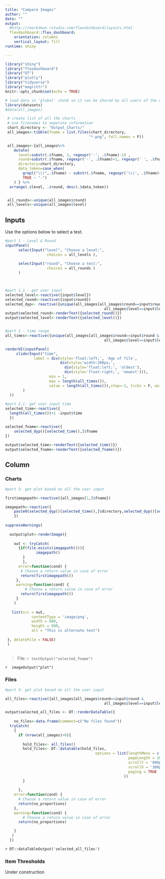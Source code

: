 ```yaml
---
title: "Compare Images"
author: ""
date: ""
output: 
  #http://rmarkdown.rstudio.com/flexdashboard/layouts.html
  flexdashboard::flex_dashboard:
    orientation: columns 
    vertical_layout: fill
runtime: shiny

---
```

<!-- set up -->

```r
library("shiny")
library("flexdashboard")
library("DT")
library("plotly")
library("tidyverse")
library("magrittr")
knitr::opts_chunk$set(echo = TRUE)
```

```r
# load data in 'global' chunk so it can be shared by all users of the dashboard
library(datasets)
#data(all_images)
```

```r
 # create list of all the charts
 # use filenames to seperate information
 chart_directory <- "Output_Charts/"
 all_images<-tibble(fname = list.files(chart_directory, 
                                      "*.png", full.names = F))

 all_images<-{all_images%>%
    mutate(
      level=substr(.$fname, 1, regexpr('-', .$fname)-1) ,
      round=substr(.$fname, regexpr('-', .$fname)+1, regexpr(' ', .$fname)-1) ,
      directory=chart_directory,
      data_token=case_when(
        grepl("\\(",.$fname) ~ substr(.$fname, regexpr('\\(', .$fname)+1, regexpr('\\)', .$fname)-1) ,
        TRUE ~ "-")
    ) } %>%
  arrange(.$level, .$round, desc(.$data_token))


 all_rounds<-unique(all_images$round)
 all_levels<-unique(all_images$level)

```

Inputs {.sidebar data-width=300}
-----------------------------------------------------------------------
Use the options below to select a test.
```r

#part 1 - Level & Round
inputPanel(
      selectInput("level", "Choose a level:",
                   choices = all_levels ),
      
      selectInput("round", "Choose a test:",
                   choices = all_rounds )
      )



#part 1.1 - get user input
selected_level<-reactive({input$level})
selected_round<-reactive({input$round})
selected_dyp<- reactive({unique(all_images[all_images$round==input$round &
                                             all_images$level==input$level ,])})
output$selected_round<-renderText({selected_round()})
output$selected_level<-renderText({selected_level()})


#part 2 - time range
all_times<-reactive({unique(all_images[all_images$round==input$round &
                                             all_images$level==input$level, ]$data_token)})

renderUI(inputPanel(
     sliderInput("time", 
             label = div(style='float:left;', 'Age of file',
                         div(style='width:200px;', 
                           div(style='float:left;', 'oldest'), 
                           div(style='float:right;', 'newest'))),
                    min = 1,
                    max = length(all_times()),
                    value = length(all_times()),step=-1, ticks = F, animate = T, width = '500px'
        )
  ))
  
#part 2.1- get user input time
selected_time<-reactive({
  length(all_times())+1 -input$time
  })

selected_fname<-reactive({
    selected_dyp()[selected_time(),]$fname
})
  
output$selected_time<-renderText({selected_time()})
output$selected_fname<-renderText({selected_fname()})
```

Column  {.tabset}
-------------------------------------

### Charts 
```r

#part 3- get plot based on all the user input

firstimagepath<-reactive({all_images[1,]$fname})

imagepath<-reactive({
    paste0(selected_dyp()[selected_time(),]$directory,selected_dyp()[selected_time(),]$fname)
    })
  
suppressWarnings(
    
  output$plot<-renderImage({
  
    out <- tryCatch(
      {if(file.exists(imagepath())){
              imagepath()
        }
        },
      error=function(cond) {
       # Choose a return value in case of error
       return(firstimagepath())
     },
     warning=function(cond) {
         # Choose a return value in case of error
       return(firstimagepath())
     }
    )
   
   list(src = out,
            contentType = 'image/png',
            width = 600,
            height = 500,
            alt = "This is alternate text")
   
 }, deleteFile = FALSE)
 )
 
```
> File: `r textOutput("selected_fname")`

`r  imageOutput("plot") `


### Files

```r

#part 3- get plot based on all the user input

all_files<-reactive({all_images[all_images$round==input$round &
                                             all_images$level==input$level, ]})

output$selected_all_files <- DT::renderDataTable({
 
    no_files<-data.frame(comment=c("No files found"))
  tryCatch(
    { 
      if (nrow(all_images)>0){
        
        hold_files<- all_files()
        hold_files<- DT::datatable(hold_files, 
                                         options = list(lengthMenu = c(100, 30, 50),
                                                        pageLength = 10,
                                                        scrollY = '600px',
                                                        scrollX = '300px',
                                                        paging = TRUE
                                                      ))
        }
 
      },
    error=function(cond) {
      # Choose a return value in case of error
      return(no_proportions)
    },
    warning=function(cond) {
        # Choose a return value in case of error 
      return(no_proportions)

    }
   )
  })

```
`r DT::dataTableOutput('selected_all_files')`

### Item Thresholds

Under construction

